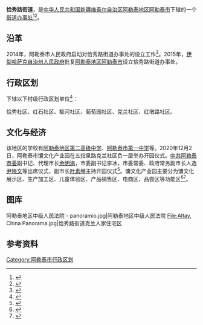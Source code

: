 {{中国乡级行政区
|行政区全称           = 恰秀路街道
|景观照片文件名       = 
|景观照片大小         = 
|景观照片描述         = 
|汉语拼音             =
|其他语言             = 
|其他语言名称         = 
|位置图文件名         =
|位置图描述           = 
<!--以下内容将显示在“概览”栏-->
|上级行政区           = [[阿勒泰市|阿勒泰市]]
|行政区类别           = [[街道办事处|街道办事处]]
|行政区划代码         = 65 43 01 004
|行政区划             = 6
|建置时间             = 
|政府驻地             = 
|毗邻行政区           = 
|地理坐标             =
|总面积               = 
|总人口               = 
|总人口年份           = 
|户籍人口             = 
|户籍人口年份         = 
|常住人口             = 
|常住人口年份         = 
|人口密度             = 
|GDP                  = 
|GDP年份              = 
|邮政编码             = 
|电话区号             = 906
|官方网站             = 
|网站名称             = 
|65/43/01/004/000}}
'''恰秀路街道'''，是[[中华人民共和国|中华人民共和国]][[新疆维吾尔自治区|新疆维吾尔自治区]][[阿勒泰地区|阿勒泰地区]][[阿勒泰市|阿勒泰市]]下辖的一个[[街道办事处|街道办事处]]<ref>{{PRC admin/ref sgc|{{PRC admin/parent|65/43/01/004/000}}}}</ref><ref>{{Cite book|title=大辞海 第15卷 中国地理卷|last=[[夏征农|夏征农]]，[[陈至立|陈至立]]主编|publisher=上海：[[上海辞书出版社|上海辞书出版社]]|year=2015.12|isbn=978-7-5326-4555-8|pages=463}}</ref>。

== 沿革 ==
2014年，阿勒泰市人民政府启动对恰秀路街道办事处的设立工作<ref>{{Cite web|title=2014年政府工作报告_阿勒泰市政府网站|url=http://www.alt.gov.cn/govxxgk/DA001/2015-03-30/4d9ee21b-3c6a-4849-9a8b-59b3d8c3454c.html|accessdate=2021-03-29|work=www.alt.gov.cn|archive-date=2021-03-30|archive-url=https://web.archive.org/web/20210330052135/http://www.alt.gov.cn/govxxgk/DA001/2015-03-30/4d9ee21b-3c6a-4849-9a8b-59b3d8c3454c.html|dead-url=no}}</ref>。2015年，[[伊犁哈萨克自治州人民政府|伊犁哈萨克自治州人民政府]]批复[[阿勒泰地区|阿勒泰地区]][[阿勒泰市|阿勒泰市]]设立恰秀路街道办事处。

== 行政区划 ==
{{PAGENAMEBASE}}下辖以下村级行政区划单位<ref>{{PRC admin/ref sgc|65/43/01/004/000}}</ref>：

恰秀社区、红石社区、额河社区、葡萄园社区、克兰社区、红墩路社区。

== 文化与经济 ==
该地区的学校有[[阿勒泰地区第二高级中学|阿勒泰地区第二高级中学]]、[[阿勒泰市第一中学|阿勒泰市第一中学]]等。2020年12月2日，阿勒泰市馕文化产业园在五指泉路克兰社区负一层举办开园仪式。[[中共阿勒泰市委|中共阿勒泰市委]]副书记、代理市长[[余明海|余明海]]，市委副书记李冰，市委常委、政府常务副市长人选[[尹晓文|尹晓文]]等出席仪式，副市长[[叶素琴|叶素琴]]主持开园仪式<ref>{{Cite web|title=阿勒泰市：馕文化产业园正式开园啦-天山网 - 新疆新闻门户|url=http://news.ts.cn/system/2020/12/03/036527000.shtml|accessdate=2021-03-29|work=news.ts.cn|archive-date=2021-03-30|archive-url=https://web.archive.org/web/20210330052154/http://news.ts.cn/system/2020/12/03/036527000.shtml|dead-url=no}}</ref>。馕文化产业园主要分为馕文化展示区、生产加工区、儿童体验区、产品销售区、电商区、品尝区等功能区<ref>{{Cite web|title=【零距离】阿勒泰市邀你打卡馕文化产业园_阿克苏新闻网|url=http://www.aksxw.com/aksxw/content/2020-12/04/content_1141090.html|accessdate=2021-03-29|work=www.aksxw.com}}</ref><ref>{{Cite web|title=新疆阿勒泰市馕文化产业园即将正式开园|url=http://xj.people.com.cn/n2/2020/1129/c394722-34444834.html|accessdate=2021-03-29|work=xj.people.com.cn|archive-date=2021-03-30|archive-url=https://web.archive.org/web/20210330051150/http://xj.people.com.cn/n2/2020/1129/c394722-34444834.html|dead-url=no}}</ref>。

== 图库 ==
<gallery mode="packed-overlay" heights="140">
阿勒泰地区中级人民法院 - panoramio.jpg|阿勒泰地区中级人民法院
File:Altay, China Panorama.jpg|恰秀路街道克兰人家住宅区
</gallery>

== 参考资料 ==
{{reflist}}

{{阿勒泰地区行政区划}}
{{新疆维吾尔自治区阿勒泰地区阿勒泰市行政区划}}

[[Category:阿勒泰市行政区划|Category:阿勒泰市行政区划]]